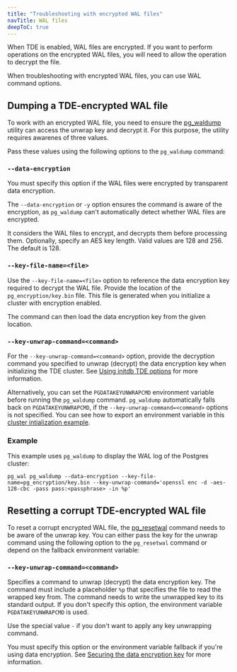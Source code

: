 ```yaml
---
title: "Troubleshooting with encrypted WAL files"
navTitle: WAL files
deepToC: true
---
```


When TDE is enabled, WAL files are encrypted. If you want to perform operations on the encrypted WAL files, you will need to allow the operation to decrypt the file. 

When troubleshooting with encrypted WAL files, you can use WAL command options. 

## Dumping a TDE-encrypted WAL file

To work with an encrypted WAL file, you need to ensure the [pg_waldump](https://www.postgresql.org/docs/15/pgwaldump.html) utility can access the unwrap key and decrypt it. For this purpose, the utility requires awarenes of three values.  

Pass these values using the following options to the `pg_waldump` command:

### `--data-encryption`

You must specify this option if the WAL files were encrypted by transparent data encryption.

The `--data-encryption` or `-y` option ensures the command is aware of the encryption, as `pg_waldump` can't automatically detect whether WAL files are encrypted.

It considers the WAL files to encrypt, and decrypts them before processing them. Optionally, specify an AES key length. Valid values are 128 and 256. The default is 128.

### `--key-file-name=<file>`

Use the `--key-file-name=<file>` option to reference the data encryption key required to decrypt the WAL file. Provide the location of the `pg_encryption/key.bin` file. This file is generated when you initialize a cluster with encryption enabled. 

The command can then load the data encryption key from the given location. 

### `--key-unwrap-command=<command>`

For the `--key-unwrap-command=<command>` option, provide the decryption command you specified to unwrap (decrypt) the data encryption key when initializing the TDE cluster. See [Using initdb TDE options](enabling_tde/#using-initdb-tde-options) for more information. 

Alternatively, you can set the `PGDATAKEYUNWRAPCMD` environment variable before running the `pg_waldump` command. `pg_waldump` automatically falls back on `PGDATAKEYUNWRAPCMD`, if the `--key-unwrap-command=<command>` options is not specified. You can see how to export an environment variable in this [cluster intialization example](enabling_tde/#example).

### Example

This example uses `pg_waldump` to display the WAL log of the Postgres cluster: 

```
pg_wal pg_waldump --data-encryption --key-file-name=pg_encryption/key.bin --key-unwrap-command='openssl enc -d -aes-128-cbc -pass pass:<passphrase> -in %p'
```

## Resetting a corrupt TDE-encrypted WAL file

To reset a corrupt encrypted WAL file, the [pg_resetwal](https://www.postgresql.org/docs/15/app-pgresetwal.html) command needs to be aware of the unwrap key. You can either pass the key for the unwrap command using the following option to the `pg_resetwal` command or depend on the fallback environment variable:

### `--key-unwrap-command=<command>`

Specifies a command to unwrap (decrypt) the data encryption key. The command must include a placeholder `%p` that specifies the file to read the wrapped key from. The command needs to write the unwrapped key to its standard output. If you don't specify this option, the environment variable `PGDATAKEYUNWRAPCMD` is used.
  
Use the special value `-` if you don't want to apply any key unwrapping command. 
  
You must specify this option or the environment variable fallback if you're using data encryption. See [Securing the data encryption key](./key_stores/) for more information.


